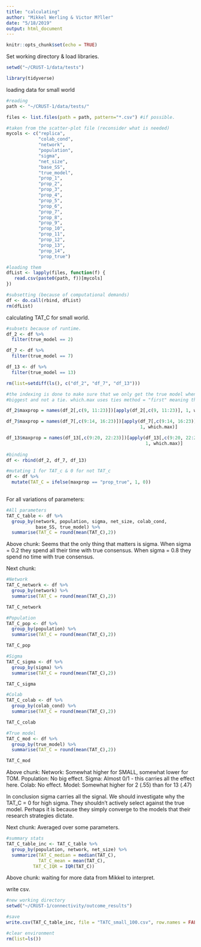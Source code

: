 ```yaml
---
title: "calculating"
author: "Mikkel Werling & Victor M?ller"
date: "5/18/2019"
output: html_document
---
```


```r
knitr::opts_chunk$set(echo = TRUE)
```

Set working directory & load libraries. 

```r

setwd("~/CRUST-1/data/tests")

library(tidyverse)

```

loading data for small world 

```r

#reading 
path <- "~/CRUST-1/data/tests/"

files <- list.files(path = path, pattern="*.csv") #if possible. 

#taken from the scatter-plot file (reconsider what is needed)
mycols <- c("replica", 
            "colab_cond",
            "network", 
            "population", 
            "sigma",
            "net_size",
            "base_SS",
            "true_model",
            "prop_1",
            "prop_2",
            "prop_3",
            "prop_4",
            "prop_5",
            "prop_6",
            "prop_7",
            "prop_8",
            "prop_9",
            "prop_10",
            "prop_11",
            "prop_12",
            "prop_13",
            "prop_14",
            "prop_true")

#loading them 
dfList <- lapply(files, function(f) {  
   read.csv(paste0(path, f))[mycols]
})

#subsetting (because of computational demands)
df <- do.call(rbind, dfList) 
rm(dfList)
```

calculating TAT_C for small world.

```r

#subsets because of runtime. 
df_2 <- df %>%
  filter(true_model == 2) 

df_7 <- df %>%
  filter(true_model == 7)

df_13 <- df %>%
  filter(true_model == 13)

rm(list=setdiff(ls(), c("df_2", "df_7", "df_13")))

#the indexing is done to make sure that we only get the true model when it is the 
#biggest and not a tie. which.max uses ties method = "first" meaning that the first #column with a tied highest value is the maxprop. Here we place the true_model as #the last column for each true model. 

df_2$maxprop = names(df_2[,c(9, 11:23)])[apply(df_2[,c(9, 11:23)], 1, which.max)]

df_7$maxprop = names(df_7[,c(9:14, 16:23)])[apply(df_7[,c(9:14, 16:23)], 
                                                  1, which.max)]

df_13$maxprop = names(df_13[,c(9:20, 22:23)])[apply(df_13[,c(9:20, 22:23)], 
                                                    1, which.max)]
  
#binding 
df <- rbind(df_2, df_7, df_13)

#mutating 1 for TAT_c & 0 for not TAT_c
df <- df %>%
  mutate(TAT_C = ifelse(maxprop == "prop_true", 1, 0))
  

```

For all variations of parameters: 

```r
#All parameters 
TAT_C_table <- df %>%
  group_by(network, population, sigma, net_size, colab_cond, 
           base_SS, true_model) %>%
  summarise(TAT_C = round(mean(TAT_C),2)) 

```

Above chunk: 
Seems that the only thing that matters is sigma. 
When sigma = 0.2 they spend all their time with true consensus.
When sigma = 0.8 they spend no time with true consensus. 

Next chunk: 

```r

#Network
TAT_C_network <- df %>%
  group_by(network) %>%
  summarise(TAT_C = round(mean(TAT_C),2)) 

TAT_C_network

#Population
TAT_C_pop <- df %>%
  group_by(population) %>%
  summarise(TAT_C = round(mean(TAT_C),2)) 

TAT_C_pop

#Sigma
TAT_C_sigma <- df %>%
  group_by(sigma) %>%
  summarise(TAT_C = round(mean(TAT_C),2)) 

TAT_C_sigma

#Colab
TAT_C_colab <- df %>%
  group_by(colab_cond) %>%
  summarise(TAT_C = round(mean(TAT_C),2)) 

TAT_C_colab

#True model
TAT_C_mod <- df %>%
  group_by(true_model) %>%
  summarise(TAT_C = round(mean(TAT_C),2)) 

TAT_C_mod

```

Above chunk:
Network: Somewhat higher for SMALL, somewhat lower for TOM. 
Population: No big effect. 
Sigma: Almost 0/1 - this carries all the effect here. 
Colab: No effect. 
Model: Somewhat higher for 2 (.55) than for 13 (.47)

In conclusion sigma carries all the signal. 
We should investigate why the TAT_C = 0 for high sigma.
They shouldn't actively select against the true model.
Perhaps it is because they simply converge to the models 
that their research strategies dictate. 

Next chunk: 
Averaged over some parameters. 

```r

#summary stats
TAT_C_table_inc <- TAT_C_table %>%
  group_by(population, network, net_size) %>%
  summarize(TAT_C_median = median(TAT_C),
            TAT_C_mean = mean(TAT_C),
          TAT_C_IQR = IQR(TAT_C))

```

Above chunk: 
waiting for more data from Mikkel to interpret. 

write csv. 

```r
#new working directory
setwd("~/CRUST-1/connectivity/outcome_results")

#save 
write.csv(TAT_C_table_inc, file = "TATC_small_100.csv", row.names = FALSE)

#clear environment
rm(list=ls())

```

